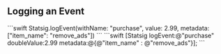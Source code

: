 ## Logging an Event

<Tabs>
<Tab title="Swift">
```swift
Statsig.logEvent(withName: "purchase", value: 2.99, metadata: ["item_name": "remove_ads"])
```
</Tab>

<Tab title="Objective-C">
```swift
[Statsig logEvent:@"purchase" doubleValue:2.99 metadata:@{@"item_name" : @"remove_ads"}];
```
</Tab>
</Tabs>
